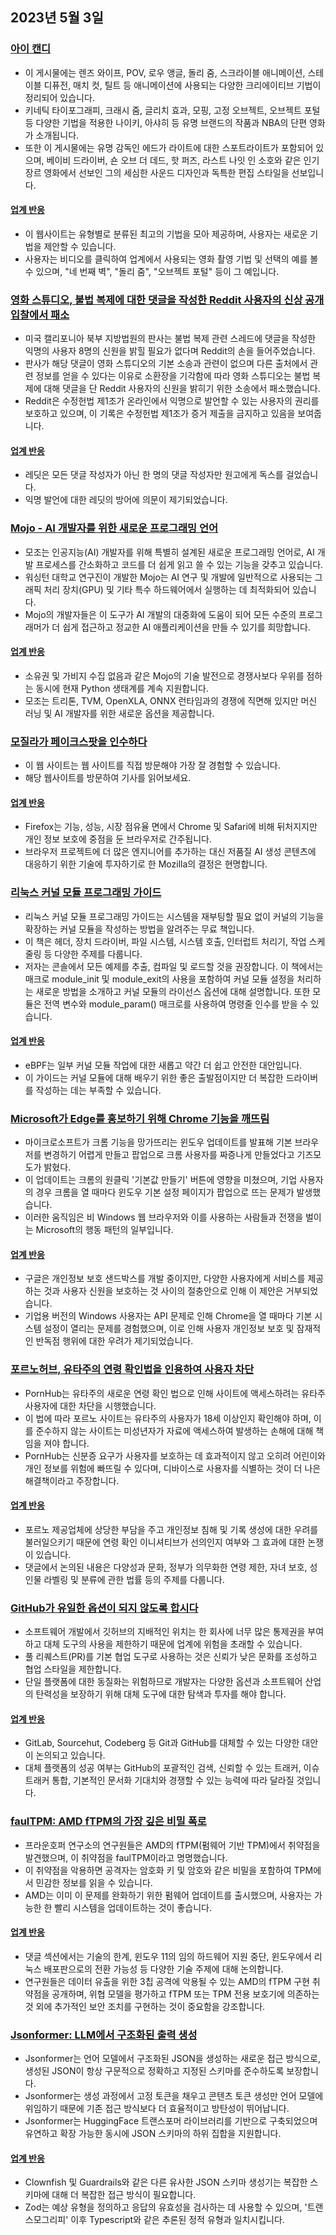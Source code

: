

<CallToAction />

<Steps>

## 2023년 5월 3일

### [아이 캔디](https://eycndy.com)

- 이 게시물에는 렌즈 와이프, POV, 로우 앵글, 돌리 줌, 스크라이블 애니메이션, 스테이블 디퓨전, 매치 컷, 틸트 등 애니메이션에 사용되는 다양한 크리에이티브 기법이 정리되어 있습니다.
- 키네틱 타이포그래피, 크래시 줌, 글리치 효과, 모핑, 고정 오브젝트, 오브젝트 포털 등 다양한 기법을 적용한 나이키, 아샤히 등 유명 브랜드의 작품과 NBA의 단편 영화가 소개됩니다.
- 또한 이 게시물에는 유명 감독인 에드가 라이트에 대한 스포트라이트가 포함되어 있으며, 베이비 드라이버, 숀 오브 더 데드, 핫 퍼즈, 라스트 나잇 인 소호와 같은 인기 장르 영화에서 선보인 그의 세심한 사운드 디자인과 독특한 편집 스타일을 선보입니다.

#### [업계 반응](http://news.ycombinator.com/item?id=35791575)

- 이 웹사이트는 유형별로 분류된 최고의 기법을 모아 제공하며, 사용자는 새로운 기법을 제안할 수 있습니다.
- 사용자는 비디오를 클릭하여 업계에서 사용되는 영화 촬영 기법 및 선택의 예를 볼 수 있으며, "네 번째 벽", "돌리 줌", "오브젝트 포털" 등이 그 예입니다.

### [영화 스튜디오, 불법 복제에 대한 댓글을 작성한 Reddit 사용자의 신상 공개 입찰에서 패소](https://arstechnica.com/tech-policy/2023/05/judge-wont-force-reddit-to-identify-anonymous-users-who-discussed-piracy/)

- 미국 캘리포니아 북부 지방법원의 판사는 불법 복제 관련 스레드에 댓글을 작성한 익명의 사용자 8명의 신원을 밝힐 필요가 없다며 Reddit의 손을 들어주었습니다.
- 판사가 해당 댓글이 영화 스튜디오의 기본 소송과 관련이 없으며 다른 출처에서 관련 정보를 얻을 수 있다는 이유로 소환장을 기각함에 따라 영화 스튜디오는 불법 복제에 대해 댓글을 단 Reddit 사용자의 신원을 밝히기 위한 소송에서 패소했습니다.
- Reddit은 수정헌법 제1조가 온라인에서 익명으로 발언할 수 있는 사용자의 권리를 보호하고 있으며, 이 기록은 수정헌법 제1조가 증거 제출을 금지하고 있음을 보여줍니다.

#### [업계 반응](http://news.ycombinator.com/item?id=35787080)

- 레딧은 모든 댓글 작성자가 아닌 한 명의 댓글 작성자만 원고에게 독스를 걸었습니다.
- 익명 발언에 대한 레딧의 방어에 의문이 제기되었습니다.

### [Mojo - AI 개발자를 위한 새로운 프로그래밍 언어](https://www.modular.com/mojo)

- 모조는 인공지능(AI) 개발자를 위해 특별히 설계된 새로운 프로그래밍 언어로, AI 개발 프로세스를 간소화하고 코드를 더 쉽게 읽고 쓸 수 있는 기능을 갖추고 있습니다.
- 워싱턴 대학교 연구진이 개발한 Mojo는 AI 연구 및 개발에 일반적으로 사용되는 그래픽 처리 장치(GPU) 및 기타 특수 하드웨어에서 실행하는 데 최적화되어 있습니다.
- Mojo의 개발자들은 이 도구가 AI 개발의 대중화에 도움이 되어 모든 수준의 프로그래머가 더 쉽게 접근하고 정교한 AI 애플리케이션을 만들 수 있기를 희망합니다.

#### [업계 반응](http://news.ycombinator.com/item?id=35790367)

- 소유권 및 가비지 수집 없음과 같은 Mojo의 기술 발전으로 경쟁사보다 우위를 점하는 동시에 현재 Python 생태계를 계속 지원합니다.
- 모조는 트리톤, TVM, OpenXLA, ONNX 런타임과의 경쟁에 직면해 있지만 머신 러닝 및 AI 개발자를 위한 새로운 옵션을 제공합니다.

### [모질라가 페이크스팟을 인수하다](https://www.fakespot.com/post/fakespot-acquired-by-mozilla)

- 이 웹 사이트는 웹 사이트를 직접 방문해야 가장 잘 경험할 수 있습니다.
- 해당 웹사이트를 방문하여 기사를 읽어보세요.

#### [업계 반응](http://news.ycombinator.com/item?id=35789963)

- Firefox는 기능, 성능, 시장 점유율 면에서 Chrome 및 Safari에 비해 뒤처지지만 개인 정보 보호에 중점을 둔 브라우저로 간주됩니다.
- 브라우저 프로젝트에 더 많은 엔지니어를 추가하는 대신 저품질 AI 생성 콘텐츠에 대응하기 위한 기술에 투자하기로 한 Mozilla의 결정은 현명합니다.

### [리눅스 커널 모듈 프로그래밍 가이드](https://sysprog21.github.io/lkmpg/)

- 리눅스 커널 모듈 프로그래밍 가이드는 시스템을 재부팅할 필요 없이 커널의 기능을 확장하는 커널 모듈을 작성하는 방법을 알려주는 무료 책입니다.
- 이 책은 헤더, 장치 드라이버, 파일 시스템, 시스템 호출, 인터럽트 처리기, 작업 스케줄링 등 다양한 주제를 다룹니다.
- 저자는 콘솔에서 모든 예제를 추출, 컴파일 및 로드할 것을 권장합니다. 이 책에서는 매크로 module_init 및 module_exit의 사용을 포함하여 커널 모듈 설정을 처리하는 새로운 방법을 소개하고 커널 모듈의 라이선스 옵션에 대해 설명합니다. 또한 모듈은 전역 변수와 module_param() 매크로를 사용하여 명령줄 인수를 받을 수 있습니다.

#### [업계 반응](http://news.ycombinator.com/item?id=35782630)

- eBPF는 일부 커널 모듈 작업에 대한 새롭고 약간 더 쉽고 안전한 대안입니다.
- 이 가이드는 커널 모듈에 대해 배우기 위한 좋은 출발점이지만 더 복잡한 드라이버를 작성하는 데는 부족할 수 있습니다.

### [Microsoft가 Edge를 홍보하기 위해 Chrome 기능을 깨뜨림](https://gizmodo.com/microsoft-windows-google-chrome-feature-broken-edge-1850392901)

- 마이크로소프트가 크롬 기능을 망가뜨리는 윈도우 업데이트를 발표해 기본 브라우저를 변경하기 어렵게 만들고 팝업으로 크롬 사용자를 짜증나게 만들었다고 기즈모도가 밝혔다.
- 이 업데이트는 크롬의 원클릭 '기본값 만들기' 버튼에 영향을 미쳤으며, 기업 사용자의 경우 크롬을 열 때마다 윈도우 기본 설정 페이지가 팝업으로 뜨는 문제가 발생했습니다.
- 이러한 움직임은 비 Windows 웹 브라우저와 이를 사용하는 사람들과 전쟁을 벌이는 Microsoft의 행동 패턴의 일부입니다.

#### [업계 반응](http://news.ycombinator.com/item?id=35787707)

- 구글은 개인정보 보호 샌드박스를 개발 중이지만, 다양한 사용자에게 서비스를 제공하는 것과 사용자 신원을 보호하는 것 사이의 절충안으로 인해 이 제안은 거부되었습니다.
- 기업용 버전의 Windows 사용자는 API 문제로 인해 Chrome을 열 때마다 기본 시스템 설정이 열리는 문제를 경험했으며, 이로 인해 사용자 개인정보 보호 및 잠재적인 반독점 행위에 대한 우려가 제기되었습니다.

### [포르노허브, 유타주의 연령 확인법을 인용하여 사용자 차단](https://kslnewsradio.com/2003298/adult-website-pornhub-blocks-users-in-utah-from-accessing-the-site/)

- PornHub는 유타주의 새로운 연령 확인 법으로 인해 사이트에 액세스하려는 유타주 사용자에 대한 차단을 시행했습니다.
- 이 법에 따라 포르노 사이트는 유타주의 사용자가 18세 이상인지 확인해야 하며, 이를 준수하지 않는 사이트는 미성년자가 자료에 액세스하여 발생하는 손해에 대해 책임을 져야 합니다.
- PornHub는 신분증 요구가 사용자를 보호하는 데 효과적이지 않고 오히려 어린이와 개인 정보를 위험에 빠뜨릴 수 있다며, 디바이스로 사용자를 식별하는 것이 더 나은 해결책이라고 주장합니다.

#### [업계 반응](http://news.ycombinator.com/item?id=35786086)

- 포르노 제공업체에 상당한 부담을 주고 개인정보 침해 및 기록 생성에 대한 우려를 불러일으키기 때문에 연령 확인 이니셔티브가 선의인지 여부와 그 효과에 대한 논쟁이 있습니다.
- 댓글에서 논의된 내용은 다양성과 문화, 정부가 의무화한 연령 제한, 자녀 보호, 성인물 라벨링 및 분류에 관한 법률 등의 주제를 다룹니다.

### [GitHub가 유일한 옵션이 되지 않도록 합시다](https://blog.edwardloveall.com/lets-make-sure-github-doesnt-become-the-only-option)

- 소프트웨어 개발에서 깃허브의 지배적인 위치는 한 회사에 너무 많은 통제권을 부여하고 대체 도구의 사용을 제한하기 때문에 업계에 위험을 초래할 수 있습니다.
- 풀 리퀘스트(PR)를 기본 협업 도구로 사용하는 것은 신뢰가 낮은 문화를 조성하고 협업 스타일을 제한합니다.
- 단일 플랫폼에 대한 동질화는 위험하므로 개발자는 다양한 옵션과 소프트웨어 산업의 탄력성을 보장하기 위해 대체 도구에 대한 탐색과 투자를 해야 합니다.

#### [업계 반응](http://news.ycombinator.com/item?id=35787102)

- GitLab, Sourcehut, Codeberg 등 Git과 GitHub를 대체할 수 있는 다양한 대안이 논의되고 있습니다.
- 대체 플랫폼의 성공 여부는 GitHub의 포괄적인 검색, 신뢰할 수 있는 트래커, 이슈 트래커 통합, 기본적인 문서화 기대치와 경쟁할 수 있는 능력에 따라 달라질 것입니다.

### [faulTPM: AMD fTPM의 가장 깊은 비밀 폭로](https://arxiv.org/abs/2304.14717)

- 프라운호퍼 연구소의 연구원들은 AMD의 fTPM(펌웨어 기반 TPM)에서 취약점을 발견했으며, 이 취약점을 faulTPM이라고 명명했습니다.
- 이 취약점을 악용하면 공격자는 암호화 키 및 암호와 같은 비밀을 포함하여 TPM에서 민감한 정보를 읽을 수 있습니다.
- AMD는 이미 이 문제를 완화하기 위한 펌웨어 업데이트를 출시했으며, 사용자는 가능한 한 빨리 시스템을 업데이트하는 것이 좋습니다.

#### [업계 반응](http://news.ycombinator.com/item?id=35787195)

- 댓글 섹션에서는 기술의 한계, 윈도우 11의 임의 하드웨어 지원 중단, 윈도우에서 리눅스 배포판으로의 전환 가능성 등 다양한 기술 주제에 대해 논의합니다.
- 연구원들은 데이터 유출을 위한 3칩 공격에 악용될 수 있는 AMD의 fTPM 구현 취약점을 공개하며, 위협 모델을 평가하고 fTPM 또는 TPM 전용 보호기에 의존하는 것 외에 추가적인 보안 조치를 구현하는 것이 중요함을 강조합니다.

### [Jsonformer: LLM에서 구조화된 출력 생성](https://github.com/1rgs/jsonformer)

- Jsonformer는 언어 모델에서 구조화된 JSON을 생성하는 새로운 접근 방식으로, 생성된 JSON이 항상 구문적으로 정확하고 지정된 스키마를 준수하도록 보장합니다.
- Jsonformer는 생성 과정에서 고정 토큰을 채우고 콘텐츠 토큰 생성만 언어 모델에 위임하기 때문에 기존 접근 방식보다 더 효율적이고 방탄성이 뛰어납니다.
- Jsonformer는 HuggingFace 트랜스포머 라이브러리를 기반으로 구축되었으며 유연하고 확장 가능한 동시에 JSON 스키마의 하위 집합을 지원합니다.

#### [업계 반응](http://news.ycombinator.com/item?id=35790092)

- Clownfish 및 Guardrails와 같은 다른 유사한 JSON 스키마 생성기는 복잡한 스키마에 대해 더 복잡한 접근 방식이 필요합니다.
- Zod는 예상 유형을 정의하고 응답의 유효성을 검사하는 데 사용할 수 있으며, '트랜스모그리피' 이후 Typescript와 같은 추론된 정적 유형과 일치시킵니다.

</Steps>
